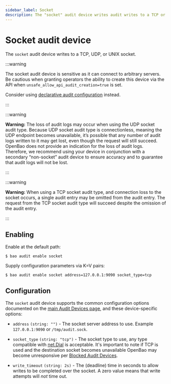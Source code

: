 ```yaml
---
sidebar_label: Socket
description: The "socket" audit device writes audit writes to a TCP or UDP socket.
---
```


# Socket audit device

The `socket` audit device writes to a TCP, UDP, or UNIX socket.

:::warning

The socket audit device is sensitive as it can connect to arbitrary servers.
Be cautious when granting operators the ability to create this device via
the API when `unsafe_allow_api_audit_creation=true` is set.

Consider using [declarative audit configuration](../configuration/audit.mdx)
instead.

:::

:::warning

**Warning:** The loss of audit logs may occur when using the UDP socket audit type. Because UDP socket audit type is connectionless, meaning the UDP endpoint becomes unavailable, it’s possible that any number of audit logs written to it may get lost, even though the request will still succeed. OpenBao does not provide an indication for the loss of audit logs. Therefore, we recommend using your device in conjunction with a secondary “non-socket” audit device to ensure accuracy and to guarantee that audit logs will not be lost.

:::

:::warning

**Warning:** When using a TCP socket audit type, and connection loss to the socket occurs, a single audit entry may be omitted from the audit entry. The request from the TCP socket audit type will succeed despite the omission of the audit entry.

:::

## Enabling

Enable at the default path:

```shell-session
$ bao audit enable socket
```

Supply configuration parameters via K=V pairs:

```shell-session
$ bao audit enable socket address=127.0.0.1:9090 socket_type=tcp
```

## Configuration

The `socket` audit device supports the common configuration options documented on
the [main Audit Devices page](index.mdx#common-configuration-options), and
these device-specific options:

- `address` `(string: "")` - The socket server address to use. Example
  `127.0.0.1:9090` or `/tmp/audit.sock`.

- `socket_type` `(string: "tcp")` - The socket type to use, any type compatible
  with <a href="https://golang.org/pkg/net/#Dial">net.Dial</a> is acceptable. It's
  important to note if TCP is used and the destination socket becomes unavailable
  OpenBao may become unresponsive per [Blocked Audit Devices](index.mdx#blocked-audit-devices).

- `write_timeout` `(string: 2s)` - The (deadline) time in seconds to allow writes to be completed over the socket.
  A zero value means that write attempts will *not* time out.
